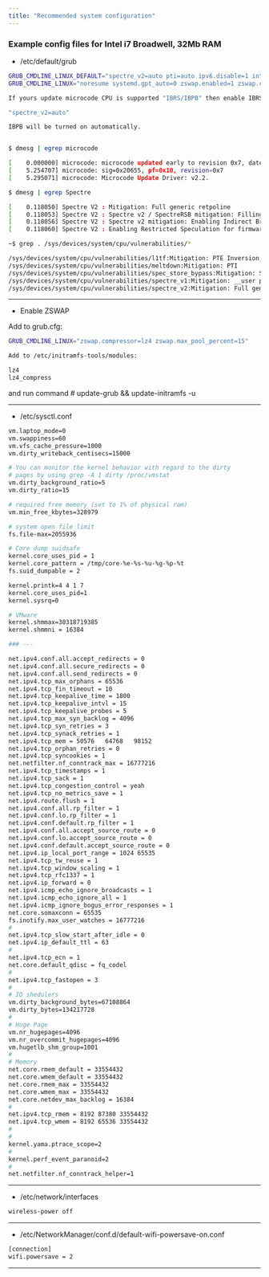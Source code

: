 ```yaml
---
title: "Recommended system configuration"
---
```




### Example config files for Intel i7 Broadwell, 32Mb RAM 

- /etc/default/grub

```bash
GRUB_CMDLINE_LINUX_DEFAULT="spectre_v2=auto pti=auto ipv6.disable=1 intremap=no_x2apic_optout acpi_osi=Linux acpi_backlight=vendor intel_iommu=on swiotlb=32768 apparmor=0"
GRUB_CMDLINE_LINUX="noresume systemd.gpt_auto=0 zswap.enabled=1 zswap.compressor=lz4 zswap.max_pool_percent=15"

If yours update microcode CPU is supported "IBRS/IBPB" then enable IBRS option:

"spectre_v2=auto"

IBPB will be turned on automatically.


$ dmesg | egrep microcode

[    0.000000] microcode: microcode updated early to revision 0x7, date = 2018-04-23
[    5.254707] microcode: sig=0x20655, pf=0x10, revision=0x7
[    5.295071] microcode: Microcode Update Driver: v2.2.

$ dmesg | egrep Spectre

[    0.118050] Spectre V2 : Mitigation: Full generic retpoline
[    0.118053] Spectre V2 : Spectre v2 / SpectreRSB mitigation: Filling RSB on context switch
[    0.118056] Spectre V2 : Spectre v2 mitigation: Enabling Indirect Branch Prediction Barrier
[    0.118060] Spectre V2 : Enabling Restricted Speculation for firmware calls

~$ grep . /sys/devices/system/cpu/vulnerabilities/*

/sys/devices/system/cpu/vulnerabilities/l1tf:Mitigation: PTE Inversion; VMX: conditional cache flushes, SMT vulnerable
/sys/devices/system/cpu/vulnerabilities/meltdown:Mitigation: PTI
/sys/devices/system/cpu/vulnerabilities/spec_store_bypass:Mitigation: Speculative Store Bypass disabled via prctl and seccomp
/sys/devices/system/cpu/vulnerabilities/spectre_v1:Mitigation: __user pointer sanitization
/sys/devices/system/cpu/vulnerabilities/spectre_v2:Mitigation: Full generic retpoline, IBPB, IBRS_FW

```

---

- Enable ZSWAP

Add to grub.cfg:

```bash
GRUB_CMDLINE_LINUX="zswap.compressor=lz4 zswap.max_pool_percent=15"

Add to /etc/initramfs-tools/modules:

lz4
lz4_compress
```

and run command # update-grub && update-initramfs -u

---

- /etc/sysctl.conf

```bash
vm.laptop_mode=0
vm.swappiness=60
vm.vfs_cache_pressure=1000
vm.dirty_writeback_centisecs=15000

# You can monitor the kernel behavior with regard to the dirty
# pages by using grep -A 1 dirty /proc/vmstat
vm.dirty_background_ratio=5
vm.dirty_ratio=15

# required free memory (set to 1% of physical ram)
vm.min_free_kbytes=328979

# system open file limit
fs.file-max=2055936

# Core dump suidsafe
kernel.core_uses_pid = 1
kernel.core_pattern = /tmp/core-%e-%s-%u-%g-%p-%t
fs.suid_dumpable = 2

kernel.printk=4 4 1 7
kernel.core_uses_pid=1
kernel.sysrq=0

# VMware
kernel.shmmax=30318719385
kernel.shmmni = 16384

### ---

net.ipv4.conf.all.accept_redirects = 0
net.ipv4.conf.all.secure_redirects = 0
net.ipv4.conf.all.send_redirects = 0
net.ipv4.tcp_max_orphans = 65536
net.ipv4.tcp_fin_timeout = 10
net.ipv4.tcp_keepalive_time = 1800
net.ipv4.tcp_keepalive_intvl = 15
net.ipv4.tcp_keepalive_probes = 5
net.ipv4.tcp_max_syn_backlog = 4096
net.ipv4.tcp_syn_retries = 3
net.ipv4.tcp_synack_retries = 1
net.ipv4.tcp_mem = 50576   64768   98152
net.ipv4.tcp_orphan_retries = 0
net.ipv4.tcp_syncookies = 1
net.netfilter.nf_conntrack_max = 16777216
net.ipv4.tcp_timestamps = 1
net.ipv4.tcp_sack = 1
net.ipv4.tcp_congestion_control = yeah
net.ipv4.tcp_no_metrics_save = 1
net.ipv4.route.flush = 1
net.ipv4.conf.all.rp_filter = 1
net.ipv4.conf.lo.rp_filter = 1
net.ipv4.conf.default.rp_filter = 1
net.ipv4.conf.all.accept_source_route = 0
net.ipv4.conf.lo.accept_source_route = 0
net.ipv4.conf.default.accept_source_route = 0
net.ipv4.ip_local_port_range = 1024 65535
net.ipv4.tcp_tw_reuse = 1
net.ipv4.tcp_window_scaling = 1
net.ipv4.tcp_rfc1337 = 1
net.ipv4.ip_forward = 0
net.ipv4.icmp_echo_ignore_broadcasts = 1
net.ipv4.icmp_echo_ignore_all = 1
net.ipv4.icmp_ignore_bogus_error_responses = 1
net.core.somaxconn = 65535
fs.inotify.max_user_watches = 16777216
#
net.ipv4.tcp_slow_start_after_idle = 0
net.ipv4.ip_default_ttl = 63
#
net.ipv4.tcp_ecn = 1
net.core.default_qdisc = fq_codel
#
net.ipv4.tcp_fastopen = 3
#
# IO shedulers
vm.dirty_background_bytes=67108864
vm.dirty_bytes=134217728
#
# Huge Page
vm.nr_hugepages=4096
vm.nr_overcommit_hugepages=4096
vm.hugetlb_shm_group=1001
#
# Memory
net.core.rmem_default = 33554432
net.core.wmem_default = 33554432
net.core.rmem_max = 33554432
net.core.wmem_max = 33554432
net.core.netdev_max_backlog = 16384
#
net.ipv4.tcp_rmem = 8192 87380 33554432
net.ipv4.tcp_wmem = 8192 65536 33554432
#
#
kernel.yama.ptrace_scope=2
#
kernel.perf_event_paranoid=2
#
net.netfilter.nf_conntrack_helper=1
```

---

- /etc/network/interfaces

```bash
wireless-power off
```

---

- /etc/NetworkManager/conf.d/default-wifi-powersave-on.conf

```bash
[connection]
wifi.powersave = 2
```

---

